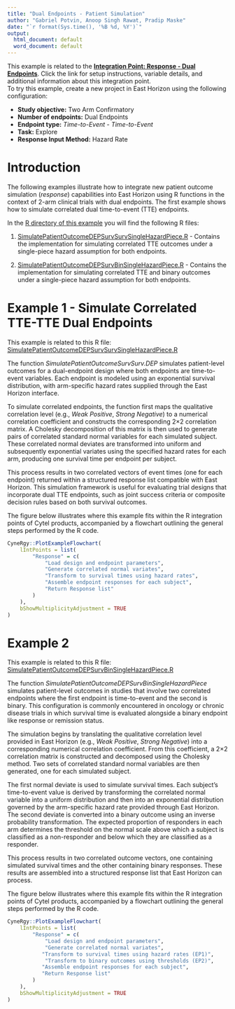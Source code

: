 ```yaml
---
title: "Dual Endpoints - Patient Simulation"
author: "Gabriel Potvin, Anoop Singh Rawat, Pradip Maske"
date: "`r format(Sys.time(), '%B %d, %Y')`"
output:
  html_document: default
  word_document: default
---
```


<div class="alert alert-primary" role="alert">
<p style="margin-bottom:0">This example is related to the <a href="IntegrationPointResponseDual.html" class="alert-link">**Integration Point: Response - Dual Endpoints**</a>. Click the link for setup instructions, variable details, and additional information about this integration point.</p></div>

<div class="alert alert-danger" role="alert">
To try this example, create a new project in East Horizon using the following configuration:
<ul style="margin-bottom:0">
<li>**Study objective:** Two Arm Confirmatory</li>
<li>**Number of endpoints:** Dual Endpoints</li>
<li>**Endpoint type:** *Time-to-Event - Time-to-Event*</li>
<li>**Task:** Explore</li>
<li>**Response Input Method:** Hazard Rate</li>
</ul></div>

# Introduction

The following examples illustrate how to integrate new patient outcome simulation (*response*) capabilities into East Horizon using R functions in the context of 2-arm clinical trials with dual endpoints. The first example shows how to simulate correlated dual time-to-event (TTE) endpoints.

In the [R directory of this example](https://github.com/Cytel-Inc/CyneRgy/tree/main/inst/Examples/DEPOutcomePatientSimulation/R) you will find the following R files:

1. [SimulatePatientOutcomeDEPSurvSurvSingleHazardPiece.R](https://github.com/Cytel-Inc/CyneRgy/blob/main/inst/Examples/DEPPatientSimulation/R/SimulatePatientOutcomeDEPSurvSurvSingleHazardPiece.R) - Contains the implementation for simulating correlated TTE outcomes under a single-piece hazard assumption for both endpoints.

1. [SimulatePatientOutcomeDEPSurvBinSingleHazardPiece.R](https://github.com/Cytel-Inc/CyneRgy/blob/main/inst/Examples/DEPPatientSimulation/R/SimulatePatientOutcomeDEPSurvBinSingleHazardPiece.R) - Contains the implementation for simulating correlated TTE and binary outcomes under a single-piece hazard assumption for both endpoints.

# Example 1 - Simulate Correlated TTE-TTE Dual Endpoints

<div class="alert alert-primary" role="alert">
  <p style="margin-bottom:0"> This example is related to this R file: <a href="https://github.com/Cytel-Inc/CyneRgy/blob/main/inst/Examples/DEPPatientSimulation/R/SimulatePatientOutcomeDEPSurvSurvSingleHazardPiece.R" class="alert-link">SimulatePatientOutcomeDEPSurvSurvSingleHazardPiece.R</a></p>
</div>

The function *SimulatePatientOutcomeSurvSurv.DEP* simulates patient-level outcomes for a dual-endpoint design where both endpoints are time-to-event variables. Each endpoint is modeled using an exponential survival distribution, with arm-specific hazard rates supplied through the East Horizon interface.

To simulate correlated endpoints, the function first maps the qualitative correlation level (e.g., *Weak Positive*, *Strong Negative*) to a numerical correlation coefficient and constructs the corresponding 2×2 correlation matrix. A Cholesky decomposition of this matrix is then used to generate pairs of correlated standard normal variables for each simulated subject. These correlated normal deviates are transformed into uniform and subsequently exponential variates using the specified hazard rates for each arm, producing one survival time per endpoint per subject.

This process results in two correlated vectors of event times (one for each endpoint) returned within a structured response list compatible with East Horizon. This simulation framework is useful for evaluating trial designs that incorporate dual TTE endpoints, such as joint success criteria or composite decision rules based on both survival outcomes.

The figure below illustrates where this example fits within the R integration points of Cytel products, accompanied by a flowchart outlining the general steps performed by the R code.

```r
CyneRgy::PlotExampleFlowchart(
    lIntPoints = list(
        "Response" = c(
            "Load design and endpoint parameters",
            "Generate correlated normal variates",
            "Transform to survival times using hazard rates",
            "Assemble endpoint responses for each subject",
            "Return Response list"
        )
    ),
    bShowMultiplicityAdjustment = TRUE
)
```

# Example 2

<div class="alert alert-primary" role="alert">
  <p style="margin-bottom:0"> This example is related to this R file: <a href="https://github.com/Cytel-Inc/CyneRgy/blob/main/inst/Examples/DEPPatientSimulation/R/SimulatePatientOutcomeDEPSurvBinSingleHazardPiece.R" class="alert-link">SimulatePatientOutcomeDEPSurvBinSingleHazardPiece.R</a></p>
</div>

The function *SimulatePatientOutcomeDEPSurvBinSingleHazardPiece* simulates patient-level outcomes in studies that involve two correlated endpoints where the first endpoint is time-to-event and the second is binary. This configuration is commonly encountered in oncology or chronic disease trials in which survival time is evaluated alongside a binary endpoint like response or remission status.

The simulation begins by translating the qualitative correlation level provided in East Horizon (e.g., *Weak Positive*, *Strong Negative*) into a corresponding numerical correlation coefficient. From this coefficient, a 2×2 correlation matrix is constructed and decomposed using the Cholesky method. Two sets of correlated standard normal variables are then generated, one for each simulated subject.

The first normal deviate is used to simulate survival times. Each subject's time-to-event value is derived by transforming the correlated normal variable into a uniform distribution and then into an exponential distribution governed by the arm-specific hazard rate provided through East Horizon. The second deviate is converted into a binary outcome using an inverse probability transformation. The expected proportion of responders in each arm determines the threshold on the normal scale above which a subject is classified as a non-responder and below which they are classified as a responder.

This process results in two correlated outcome vectors, one containing simulated survival times and the other containing binary responses. These results are assembled into a structured response list that East Horizon can process.

The figure below illustrates where this example fits within the R integration points of Cytel products, accompanied by a flowchart outlining the general steps performed by the R code.

```r
CyneRgy::PlotExampleFlowchart(
    lIntPoints = list(
        "Response" = c(
            "Load design and endpoint parameters",
            "Generate correlated normal variates",
           "Transform to survival times using hazard rates (EP1)",
            "Transform to binary outcomes using thresholds (EP2)",
           "Assemble endpoint responses for each subject",
           "Return Response list"
        )
    ),
    bShowMultiplicityAdjustment = TRUE
)
```
